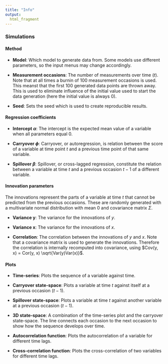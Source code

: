 ```yaml
---
title: "Info"
output: 
  html_fragment
---
```


### Simulations

#### Method

* **Model**:
Which model to generate data from. Some models use different parameters, so the input menus may change accordingly.

* **Measurement occasions**:
The number of measurements over time ($t$). Note that at all times a burnin of 100 measurement occasions is used. This meanst that the first 100 generated data points are thrown away. This is used to eliminate influence of the initial value used to start the data generation (here the initial value is always $0$). 

* **Seed**:
Sets the seed which is used to create reproducible results.

#### Regression coefficients

* **Intercept $\alpha$**:
The intercept is the expected mean value of a variable when all parameters equal $0$.

* **Carryover $\phi$**:
Carryover, or autoregression, is relation between the score of a variable at time point $t$ and a previous time point of that same variable.

* **Spillover $\beta$**:
Spillover, or cross-lagged regression, constitute the relation between a variable at time $t$ and a previous occasion $t-1$ of a different variable.

#### Innovation parameters
The innovations represent the parts of a variable at time $t$ that cannot be predicted from the previous occasions. These are randomly generated with a multivariate normal distribution with mean $0$ and covariance matrix $\Sigma$.

* **Variance y**: The variance for the innovations of $y$.

* **Variance x**: The variance for the innovations of $x$.

* **Correlation**: The correlation between the innovations of $y$ and $x$. Note that a covariance matrix is used to generate the innovations. Therefore the correlation is internally recomputed into covariance, using $Cov(y, x) = Cor(y, x) \sqrt{Var(y)Var(x)}$.

#### Plots

* **Time-series**:
Plots the sequence of a variable against time.

* **Carryover state-space**:
Plots a variable at time $t$ against itself at a previous occasion ($t - 1$).

* **Spillover state-space**:
Plots a variable at time $t$ against another variable at a previous occasion ($t - 1$).

* **3D state-space**:
A combination of the time-series plot and the carryover state-space. The line connects each occasion to the next occasion to show how the sequence develops over time.

* **Autocorrelation function**:
Plots the autocorrelation of a variable for different time lags.

* **Cross-correlation function**:
Plots the cross-correlation of two variables for different time lags.
